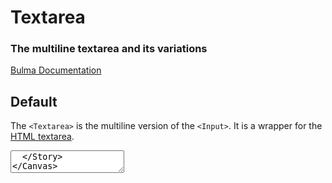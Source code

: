 

<Meta title="Form/Textarea" component={Textarea} />

# Textarea

### The multiline **textarea** and its variations

[Bulma Documentation](https://bulma.io/documentation/form/textarea/)

## Default

The `<Textarea>` is the multiline version of the `<Input>`. It is a wrapper for the [HTML textarea](https://developer.mozilla.org/en-US/docs/Web/HTML/Element/textarea).

<Canvas>
  <Story name="Default">
    <Textarea placeholder="e.g. Hello World" />
  </Story>
</Canvas>

You can set the height of the textarea using the `rows` prop.

<Canvas>
  <Story name="Height">
    <Textarea placeholder="3 lines of textarea" rows="3" />
  </Story>
</Canvas>

## Colors

The `<Textarea>` component is available in **different colors** by use of the `color` prop.

<Canvas>
  <Story name="Colors">
    <React.Fragment>
      <Field>
        <Control>
          <Textarea placeholder="Primary textarea" color="primary" />
        </Control>
      </Field>
      <Field>
        <Control>
          <Textarea placeholder="Link textarea" color="link" />
        </Control>
      </Field>
      <Field>
        <Control>
          <Textarea placeholder="Info textarea" color="info" />
        </Control>
      </Field>
      <Field>
        <Control>
          <Textarea placeholder="Success textarea" color="success" />
        </Control>
      </Field>
      <Field>
        <Control>
          <Textarea placeholder="Warning textarea" color="warning" />
        </Control>
      </Field>
      <Field>
        <Control>
          <Textarea placeholder="Danger textarea" color="danger" />
        </Control>
      </Field>
    </React.Fragment>
  </Story>
</Canvas>

## Sizes

The `<Textarea>` comes in 4 different sizes by use of the `size` prop.

<Canvas>
  <Story name="Sizes">
    <React.Fragment>
      <Field>
        <Control>
          <Textarea placeholder="Small textarea" size="small" />
        </Control>
      </Field>
      <Field>
        <Control>
          <Textarea placeholder="Normal textarea" />
        </Control>
      </Field>
      <Field>
        <Control>
          <Textarea placeholder="Medium textarea" size="medium" />
        </Control>
      </Field>
      <Field>
        <Control>
          <Textarea placeholder="Large textarea" size="large" />
        </Control>
      </Field>
    </React.Fragment>
  </Story>
</Canvas>

## States

You can alter states in the following ways:

<Canvas>
  <Story name="States">
    <React.Fragment>
      <Field>
        <Control>
          <Textarea placeholder="Normal textarea" />
        </Control>
      </Field>
      <Field>
        <Control>
          <Textarea placeholder="Hover textarea" hovered />
        </Control>
      </Field>
      <Field>
        <Control>
          <Textarea placeholder="Active textarea" active />
        </Control>
      </Field>
      <Field>
        <Control>
          <Textarea placeholder="Focus textarea" focused />
        </Control>
      </Field>
    </React.Fragment>
  </Story>
</Canvas>

## Loading

You can control the loading state with the `loading` prop on the `<Control>` container. You can also add the `size` prop to the `<Control>` to change the loading icon size.

<Canvas>
  <Story name="Loading">
    <React.Fragment>
      <Field>
        <Control size="small" loading>
          <Textarea size="small" placeholder="Small loading textarea" />
        </Control>
      </Field>
      <Field>
        <Control loading>
          <Textarea placeholder="Normal loading textarea" />
        </Control>
      </Field>
      <Field>
        <Control size="medium" loading>
          <Textarea size="medium" placeholder="Medium loading textarea" />
        </Control>
      </Field>
      <Field>
        <Control size="large" loading>
          <Textarea size="large" placeholder="Large loading textarea" />
        </Control>
      </Field>
    </React.Fragment>
  </Story>
</Canvas>

## Disabled

Add the `disabled` prop to create a disabled textarea.

<Canvas>
  <Story name="Disabled">
    <Textarea placeholder="Disabled textarea" disabled />
  </Story>
</Canvas>

## Readonly

If you add the `readOnly` prop, the textarea will look similar to a normal one, but is not editable and has no shadow.

<Canvas>
  <Story name="Readonly">
    <Textarea readOnly value="This content is readonly" />
  </Story>
</Canvas>

## Fixed size

You can disable a textarea resizing by appending the `fixed` prop:

<Canvas>
  <Story name="Fixed size">
    <Textarea placeholder="Fixed size textarea" fixed />
  </Story>
</Canvas>

## Textarea Props

<ArgsTable of={Textarea} />
